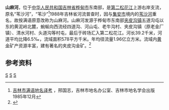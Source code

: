 {{Infobox river
| name               = 山麻河
| image              = 
| image_size         = 
| image_caption      = 
| map                = 
| map_size           = 
| map_caption        = 
| map_alt            = 
<!---------------------- BASIN -->
| river_system       = [[第二松花江|第二松花江]]
| source1_location   = [[吉林省|吉林省]][[桦甸市|桦甸市]][[夹皮沟镇|夹皮沟镇]]五道沟屯东黄泥岭北麓
| mouth_location     = 吉林省桦甸市夹皮沟镇砖场[[第二松花江|第二松花江]]
| altitude_difference= 
| basin_size         = 578 km<sup>2</sup>
| basin_countries    = {{PRC}}
| basin_cities       = 夹皮沟镇
| basin_landmarks    = 
| basin_population   = 
<!---------------------- PHYSIOGNOMY -->
| length             = 39.2 km
| width_avg          = 
| discharge1_max     = 
<!---------------------- FEATURES -->
| tributaries_left   = 三道沟、夹皮沟、[[龚沙河|龚沙河]]、[[会全栈河|会全栈河]]
| tributaries_right  = 
| waterbodies        = 
| waterfalls         = 
| bridges            = 
| ports              = 
| custom_label       = 
| custom_data        = 
| extra              = 
}}
'''山麻河'''，位于[[中华人民共和国|中华人民共和国]][[吉林省|吉林省]][[桦甸市|桦甸市]]东南部，是[[第二松花江|第二松花江]]上游右岸支流，原名“苇沙河”，“苇沙”{{or|（[[满文|满文]]：{{ManchuSibeUnicode|ᡠᠰᠠᡵᡠᡳᠮᠣᠣ|style=text-align:left}}，[[满文转写方案|转写]]：''usaruimoo''）[[满语|满语]]意为“山麻”，|date=2021年8月}}<ref>[http://www.docin.com/p-565732057.html 吉林市满语地名译考] {{Wayback|url=http://www.docin.com/p-565732057.html |date=20190331192818 }}，邢国志，吉林市地名办公室、吉林市地名学会出版   1985年12月</ref>1988年吉林省河流普查时，因与[[集安市|集安市]]境内的[[苇沙河|苇沙河]]重名，故按满语原意改称为山麻河。山麻河发源于桦甸市东南部[[夹皮沟镇|夹皮沟镇]]五道沟屯以东的黄泥岭北麓，蜿蜒向西流经四道沟、河山屯、老牛沟村、夹皮沟镇（原老金厂镇）、清水河村、头道沟等村屯，最后于砖场汇入第二松花江。河长39.2千米，河道平均比降6.5‰，流域面积578平方千米。年均径流量1.96亿立方米。流域内[[黄金|黄金]]矿产资源丰富，建有著名的夹皮沟金矿。<ref name="中国河湖大典">{{cite book zh |author=《[[中国河湖大典|中国河湖大典]]》编纂委员会 |title=《中国河湖大典·黑龙江、辽河卷》 |format=M |edition=1 |location=北京 |publisher=中国水利水电出版社 |date=2014年4月 |pages=127页 |id= ISBN 978-7-5170-1950-3}}</ref>
==参考资料==
{{reflist}}
[[Category:松花江水系|S]]
[[Category:吉林河流|S]]
[[Category:桦甸市|S]]